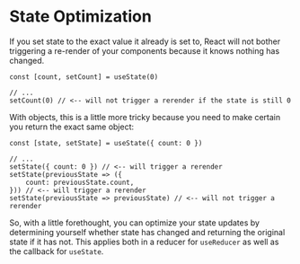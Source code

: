 # State Optimization

If you set state to the exact value it already is set to, React will not bother
triggering a re-render of your components because it knows nothing has changed.

```tsx
const [count, setCount] = useState(0)

// ...
setCount(0) // <-- will not trigger a rerender if the state is still 0
```

With objects, this is a little more tricky because you need to make certain you
return the exact same object:

```tsx
const [state, setState] = useState({ count: 0 })

// ...
setState({ count: 0 }) // <-- will trigger a rerender
setState(previousState => ({
	count: previousState.count,
})) // <-- will trigger a rerender
setState(previousState => previousState) // <-- will not trigger a rerender
```

So, with a little forethought, you can optimize your state updates by
determining yourself whether state has changed and returning the original state
if it has not. This applies both in a reducer for `useReducer` as well as the
callback for `useState`.

